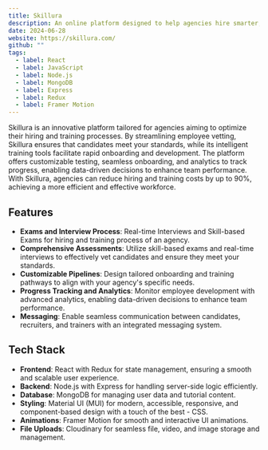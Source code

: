 ```yaml
---
title: Skillura
description: An online platform designed to help agencies hire smarter, train faster, and enhance team performance.
date: 2024-06-28
website: https://skillura.com/
github: ""
tags:
  - label: React
  - label: JavaScript
  - label: Node.js
  - label: MongoDB
  - label: Express
  - label: Redux
  - label: Framer Motion
---
```


Skillura is an innovative platform tailored for agencies aiming to optimize their hiring and training processes. By streamlining employee vetting, Skillura ensures that candidates meet your standards, while its intelligent training tools facilitate rapid onboarding and development. The platform offers customizable testing, seamless onboarding, and analytics to track progress, enabling data-driven decisions to enhance team performance. With Skillura, agencies can reduce hiring and training costs by up to 90%, achieving a more efficient and effective workforce.

## Features

- **Exams and Interview Process**: Real-time Interviews and Skill-based Exams for hiring and training process of an agency.
- **Comprehensive Assessments**: Utilize skill-based exams and real-time interviews to effectively vet candidates and ensure they meet your standards.
- **Customizable Pipelines**: Design tailored onboarding and training pathways to align with your agency's specific needs.
- **Progress Tracking and Analytics**: Monitor employee development with advanced analytics, enabling data-driven decisions to enhance team performance.
- **Messaging**: Enable seamless communication between candidates, recruiters, and trainers with an integrated messaging system.

## Tech Stack

- **Frontend**: React with Redux for state management, ensuring a smooth and scalable user experience.
- **Backend**: Node.js with Express for handling server-side logic efficiently.
- **Database**: MongoDB for managing user data and tutorial content.
- **Styling**: Material UI (MUI) for modern, accessible, responsive, and component-based design with a touch of the best - CSS.
- **Animations**: Framer Motion for smooth and interactive UI animations.
- **File Uploads**: Cloudinary for seamless file, video, and image storage and management.
